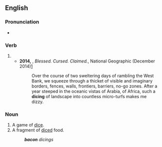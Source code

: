 ==English==

===Pronunciation===
* {{IPA|/ˈdaɪsɪŋ/|lang=en}}

===Verb===
{{head|en|present participle}}

# {{present participle of|dice|lang=en|nocat=1}}
#* '''2014,''' {{w|Paul Salopek}}, ''Blessed. Cursed. Claimed.'', National Geographic (December 2014)[http://ngm.nationalgeographic.com/2014/12/pilgrim-roads/salopek-text]
#*: Over the course of two sweltering days of rambling the West Bank, we squeeze through a thicket of visible and imaginary borders, fences, walls, frontiers, barriers, no-go zones. After a year steeped in the oceanic vistas of Arabia, of Africa, such a '''dicing''' of landscape into countless micro-turfs makes me dizzy.

===Noun===
{{en-noun}}

# A game of [[dice]].
# A fragment of [[diced]] food.
#: '''''bacon''' dicings''